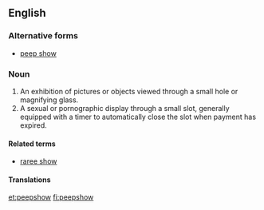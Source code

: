 ==English==

===Alternative forms===
* [[peep show]]

===Noun===
{{en-noun}}
{{wikipedia}}

# An exhibition of pictures or objects viewed through a small hole or magnifying glass.
# A sexual or pornographic display through a small slot, generally equipped with a timer to automatically close the slot when payment has expired.

====Related terms====
* [[raree show]]

====Translations====
{{trans-top|exhibition}}
{{trans-mid}}
{{trans-bottom}}

{{trans-top|sex show}}
{{trans-mid}}
{{trans-bottom}}

[[et:peepshow]]
[[fi:peepshow]]